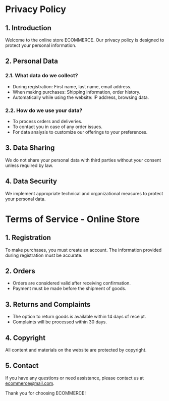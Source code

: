 # Privacy Policy

## 1. Introduction

Welcome to the online store ECOMMERCE. Our privacy policy is designed to protect your personal information.

## 2. Personal Data

### 2.1. What data do we collect?

- During registration: First name, last name, email address.
- When making purchases: Shipping information, order history.
- Automatically while using the website: IP address, browsing data.

### 2.2. How do we use your data?

- To process orders and deliveries.
- To contact you in case of any order issues.
- For data analysis to customize our offerings to your preferences.

## 3. Data Sharing

We do not share your personal data with third parties without your consent unless required by law.

## 4. Data Security

We implement appropriate technical and organizational measures to protect your personal data.

# Terms of Service - Online Store

## 1. Registration

To make purchases, you must create an account. The information provided during registration must be accurate.

## 2. Orders

- Orders are considered valid after receiving confirmation.
- Payment must be made before the shipment of goods.

## 3. Returns and Complaints

- The option to return goods is available within 14 days of receipt.
- Complaints will be processed within 30 days.

## 4. Copyright

All content and materials on the website are protected by copyright.

## 5. Contact

If you have any questions or need assistance, please contact us at ecommerce@mail.com.

Thank you for choosing ECOMMERCE!